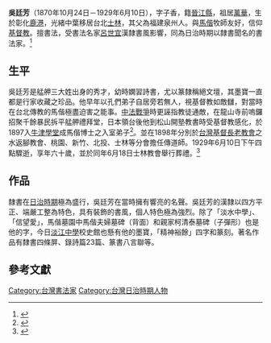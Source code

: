'''吳廷芳'''（1870年10月24日－1929年6月10日），字子香，籍[[晉江縣|晉江縣]]，祖居[[萬華|萬華]]，生於彰化[[鹿港|鹿港]]，光緒中葉移居台北[[士林|士林]]，其父為福建泉州人。與[[馬偕|馬偕]]牧師友好，信仰[[基督教|基督教]]。擅書法，受書法名家[[呂世宜|呂世宜]]漢隸書風影響，同為日治時期以隸書聞名的書法家。<ref>{{Cite web |url=http://cpjtt.lib.nthu.edu.tw/handle/123456789/273 |title=日治時期日人與台人書畫數位典藏計畫 |accessdate=2015-10-01 |archive-date=2015-10-02 |archive-url=https://web.archive.org/web/20151002205828/http://cpjtt.lib.nthu.edu.tw/handle/123456789/273 |dead-url=yes }}</ref>

==生平==
吳廷芳是艋舺三大姓出身的秀才，幼時嫻習詩書，尤以篆隸稱絕文壇，其墨寶一直都是行家收藏之珍品。他早年以孔們弟子自居旁若無人，視基督教如敵讎，對當時在台北傳教的馬偕極盡迫害之能事。[[中法戰爭|中法戰爭]]時更誣指教徒通敵，在龍山寺前嗚鑼招聚千餘暴民拆平艋舺禮拜堂，日本領台後他到松山開塾教書時受基督教感化，於1897入[[牛津學堂|牛津學堂]]成馬偕博士之入室弟子<ref>{{Cite web |url=http://dns2.tksh.ntpc.edu.tw/park/tmshome/53th/16.pdf |title=淡江中學通訊 53期 16頁 |access-date=2015-10-01 |archive-url=https://web.archive.org/web/20151003062753/http://dns2.tksh.ntpc.edu.tw/park/tmshome/53th/16.pdf |archive-date=2015-10-03 |dead-url=yes }}</ref>。並在1898年分別於[[台灣基督長老教會|台灣基督長老教會]]之水返腳教會、桃園、新竹、北投、士林等分會擔任傳道師。1929年6月10日下午四點驟逝，享年六十歲，並於同年6月18日士林教會舉行葬禮。<ref>{{Cite web |url=http://www.laijohn.com/archives/pc/Gou/Gou,Thong/biog/sek-chi.htm |title=台灣基督長老教會汐止教會壹佰週年特刊 1984年12月 第58頁 |accessdate=2015-10-01 |archive-date=2020-02-02 |archive-url=https://web.archive.org/web/20200202210952/http://www.laijohn.com/archives/pc/Gou/Gou,Thong/biog/sek-chi.htm |dead-url=no }}</ref>

==作品==
隸書在[[台灣日治時期|日治時期]]極為盛行，吳廷芳在當時擁有響亮的名聲。吳廷芳的漢隸以四方平正、端嚴工整為特色，具有裝飾的書風，個人特色極為強烈。除了「淡水中學」、「信望愛」，馬偕墓園中馬偕夫婦墓碑（背面）和親家柯清泰墓碑（子彈形）也是他的字，今日[[淡江中學|淡江中學]]校史館也懸有他的墨寶，「精神裕餘」四字和篆刻。著名作品有隸書四條屏、錄詩篇23篇、篆書八言聯等。

==參考文獻==
<references />

[[Category:台灣書法家|Category:台灣書法家]]
[[Category:台灣日治時期人物|Category:台灣日治時期人物]]